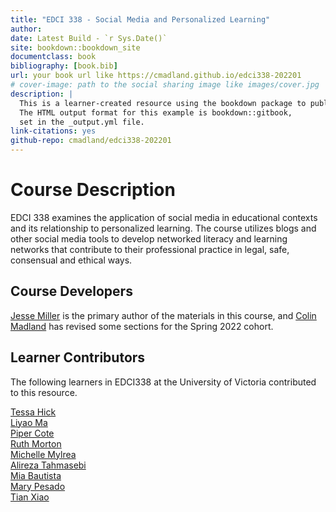 ```yaml
--- 
title: "EDCI 338 - Social Media and Personalized Learning"
author: 
date: Latest Build - `r Sys.Date()`
site: bookdown::bookdown_site
documentclass: book
bibliography: [book.bib]
url: your book url like https://cmadland.github.io/edci338-202201
# cover-image: path to the social sharing image like images/cover.jpg
description: |
  This is a learner-created resource using the bookdown package to publish on the web.
  The HTML output format for this example is bookdown::gitbook,
  set in the _output.yml file.
link-citations: yes
github-repo: cmadland/edci338-202201
---
```


# Course Description {-}

EDCI 338 examines the application of social media in educational contexts and its relationship to personalized learning. The course utilizes blogs and other social media tools to develop networked literacy and learning networks that contribute to their professional practice in legal, safe, consensual and ethical ways.

## Course Developers {-}

[Jesse Miller](https://twitter.com/mediatedreality) is the primary author of the materials in this course, and [Colin Madland](https://twitter.com/colinmadland) has revised some sections for the Spring 2022 cohort.

## Learner Contributors {-}

The following learners in EDCI338 at the University of Victoria contributed to this resource.

[Tessa Hick](https://edci338tessa.opened.ca/)  
[Liyao Ma](https://leom338.opened.ca/)  
[Piper Cote](https://pipercote.opened.ca/category/edci338)  
[Ruth Morton](https://rmedci388.opened.ca/category/edci338)  
[Michelle Mylrea](https://michellemylrea.opened.ca/)  
[Alireza Tahmasebi](https://alirezatahmasebiblog.opened.ca/)  
[Mia Bautista](https://edci338mb.opened.ca/)  
[Mary Pesado](https://edci338learnings.opened.ca/)  
[Tian Xiao](https://xtt3.opened.ca/) 
